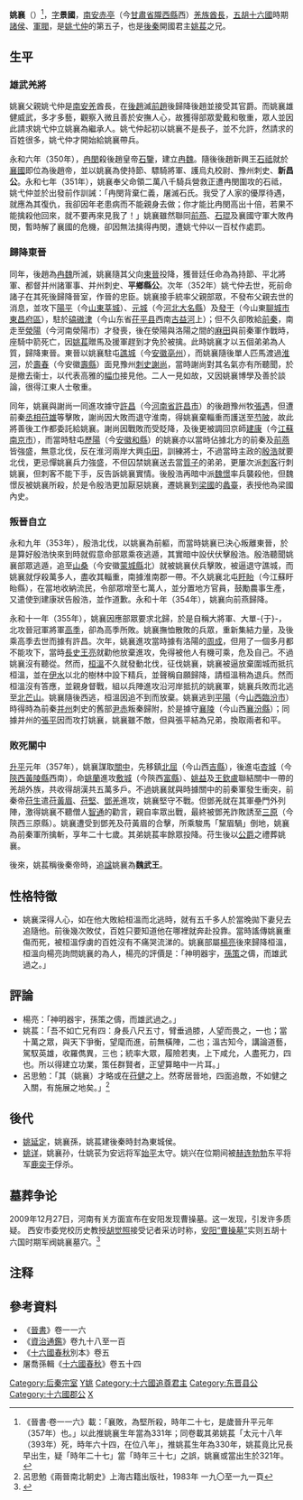 '''姚襄'''（{{bd|4世纪||357年|catIdx=y}}）<ref>《晉書·卷一一六》載：「襄敗，為堅所殺，時年二十七，是歲晉升平元年（357年）也。」以此推姚襄生年當為331年；同卷載其弟姚萇「太元十八年（393年）死，時年六十四，在位八年」，推姚萇生年為330年，姚萇竟比兄長早出生，疑「時年二十七」當「時年三十七」之誤，姚襄或當出生於321年。</ref>，[[表字|字]]'''景國'''，[[南安|南安]][[赤亭|赤亭]]（今[[甘肅省|甘肅省]][[隴西縣|隴西縣]]西）[[羌族|羌族]][[酋長|酋長]]，[[五胡十六國|五胡十六國]]時期[[諸侯|諸侯]]、[[軍閥|軍閥]]，是[[姚弋仲|姚弋仲]]的第五子，也是[[後秦|後秦]]開國君主[[姚萇|姚萇]]之兄。

== 生平 ==
=== 雄武羌將 ===
姚襄父親姚弋仲是[[南安羌|南安羌]]酋長，在[[後趙|後趙]]滅[[前趙|前趙]]後歸降後趙並接受其官爵。而姚襄雄健威武，多才多藝，觀察入微且善於安撫人心，故獲得部眾愛戴和敬重，眾人並因此請求姚弋仲立姚襄為繼承人。姚弋仲起初以姚襄不是長子，並不允許，然請求的百姓很多，姚弋仲才開始給姚襄帶兵。

永和六年（350年），[[冉閔|冉閔]]殺後趙皇帝[[石鑒|石鑒]]，建立[[冉魏|冉魏]]。隨後後趙新興王[[石祗|石祗]]就於[[襄國|襄國]]即位為後趙帝，並以姚襄為使持節、驃騎將軍、護烏丸校尉、豫州刺史、'''新昌公'''。永和七年（351年），姚襄奉父命領二萬八千騎兵營救正遭冉閔圍攻的石祗，姚弋仲並於出發前作訓誡：「冉閔背棄仁義，屠滅石氏。我受了人家的優厚待遇，就應為其復仇，我卻因年老患病而不能親身去做；你才能比冉閔高出十倍，若果不能擒殺他回來，就不要再來見我了！」姚襄雖然聯同[[前燕|前燕]]、[[石琨|石琨]]及襄國守軍大敗冉閔，暫時解了襄國的危機，卻因無法擒得冉閔，遭姚弋仲以一百杖作處罰。

=== 歸降東晉 ===
同年，後趙為[[冉魏|冉魏]]所滅，姚襄隨其父向[[東晉|東晉]]投降，獲晉廷任命為為持節、平北將軍、都督并州諸軍事、并州刺史、'''平鄉縣公'''。次年（352年）姚弋仲去世，死前命諸子在其死後歸降晉室，作晉的忠臣。姚襄接手統率父親部眾，不發布父親去世的消息，並攻下[[陽平縣|陽平]]（今[[山東|山東]][[莘城|莘城]]）、[[元城縣|元城]]（今[[河北|河北]][[大名縣|大名縣]]）及[[發干|發干]]（今山東[[聊城市|聊城市]][[東昌府區|東昌府區]]），駐於[[碻磝津|碻磝津]]（今山东省[[茌平县|茌平县]]西南[[古益河|古益河]]上）；但不久卻敗給[[前秦|前秦]]，南走至[[滎陽|滎陽]]（今河南滎陽市）才發喪，後在滎陽與洛陽之間的[[麻田|麻田]]與前秦軍作戰時，座騎中箭死亡，因[[姚萇|姚萇]]贈馬及援軍趕到才免於被擒。此時姚襄才以五個弟弟為人質，歸降東晉。東晉以姚襄駐屯[[譙城|譙城]]（今[[安徽|安徽]][[亳州|亳州]]），而姚襄隨後單人匹馬渡過[[淮河|淮河]]，於[[壽春|壽春]]（今安徽[[壽縣|壽縣]]）面見豫州[[刺史|刺史]][[謝尚|謝尚]]，當時謝尚對其名氣亦有所聽聞，於是撤去衞士，以代表高雅的[[幅巾|幅巾]]接見他。二人一見如故，又因姚襄博學及善於談論，很得江東人士敬重。

同年，姚襄與謝尚一同進攻據守[[許昌|許昌]]（今[[河南省|河南省]][[許昌市|許昌市]]）的後趙豫州牧[[張遇|張遇]]，但遭前秦[[丞相|丞相]][[苻雄|苻雄]]等擊敗，謝尚因大敗而退守淮南，得姚襄棄輜重而護送至[[芍陂|芍陂]]，故此將善後工作都委託給姚襄。謝尚因戰敗而受貶降，及後更被調回京師[[建康|建康]]（今[[江蘇|江蘇]][[南京市|南京市]]），而當時駐屯[[歷陽|歷陽]]（今[[安徽|安徽]][[和縣|和縣]]）的姚襄亦以當時佔據北方的前秦及[[前燕|前燕]]皆強盛，無意北伐，反在淮河兩岸大興[[屯田|屯田]]，訓練將士，不過當時主政的[[殷浩_(東晉)|殷浩]]就要北伐，更忌憚姚襄兵力強盛，不但囚禁姚襄送去當[[質子|質子]]的弟弟，更屢次派[[刺客|刺客]]行刺姚襄，但刺客不能下手，反告訴姚襄實情。後殷浩再暗中派[[魏憬|魏憬]]率兵襲殺他，但魏憬反被姚襄所殺，於是令殷浩更加厭惡姚襄，遷姚襄到[[梁郡|梁國]]的[[蠡臺|蠡臺]]，表授他為梁國內史。

=== 叛晉自立 ===
永和九年（353年），殷浩北伐，以姚襄為前軀，而當時姚襄已決心叛離東晉，於是算好殷浩快來到時就假意命部眾乘夜逃遁，其實暗中設伏伏擊殷浩。殷浩聽聞姚襄部眾逃遁，追至[[山桑|山桑]]（今安徽[[蒙城縣|蒙城縣]]北）就被姚襄伏兵擊敗，被逼退守譙城，而姚襄就俘殺萬多人，盡收其輜重，南據淮南郡一帶。不久姚襄北屯[[盱眙|盱眙]]（今江蘇盱眙縣），在當地收納流民，令部眾增至七萬人，並分置地方官員，鼓勵農事生產，又遣使到建康狀告殷浩，並作道歉。永和十年（354年），姚襄向前燕歸降。

永和十一年（355年），姚襄因應部眾要求北歸，於是自稱大將軍、大單-{于}-，北攻晉冠軍將軍[[高季|高季]]，卻為高季所敗。姚襄撫恤散敗的兵眾，重新集結力量，及後乘高季去世而據有許昌。次年，姚襄進攻當時據有洛陽的[[周成|周成]]，但用了一個多月都不能攻下，當時[[長史|長史]][[王亮|王亮]]就勸他放棄進攻，免得被他人有機可乘，危及自己。不過姚襄沒有聽從。然而，[[桓溫|桓溫]]不久就發動北伐，征伐姚襄，姚襄被逼放棄圍城而抵抗桓溫，並在[[伊水|伊水]]以北的樹林中設下精兵，並聲稱自願歸降，請桓溫稍為退兵。然而桓溫沒有答應，並親身督戰，組以兵陣進攻沿河岸抵抗的姚襄軍，姚襄兵敗而北逃至[[北芒山|北芒山]]。姚襄隨後西逃，桓溫因追不到而放棄。姚襄逃到[[平陽|平陽]]（今[[山西|山西]][[臨汾市|臨汾市]]）時得時為前秦[[并州|并州]]刺史的舊部[[尹赤|尹赤]]叛秦歸附，於是據守[[襄陵|襄陵]]（今山西[[襄汾縣|襄汾縣]]）；同據并州的[[張平|張平]]因而攻打姚襄，姚襄雖不敵，但與張平結為兄弟，換取兩者和平。

=== 敗死關中 ===
[[升平|升平]]元年（357年），姚襄謀取[[關中|關中]]，先移鎮[[北屈|北屈]]（今山西[[吉縣|吉縣]]），後進屯[[杏城|杏城]]（今[[陝西|陝西]][[黃陵縣|黃陵縣]]西南），命[[姚蘭|姚蘭]]進攻[[敷城|敷城]]（今陝西[[富縣|富縣]]）、[[姚益|姚益]]及[[王欽盧|王欽盧]]聯結關中一帶的羌胡外族，共收得胡漢共五萬多戶。不過姚襄就與時據關中的前秦軍發生衝突，前秦帝[[苻生|苻生]]遣[[苻黃眉|苻黃眉]]、[[苻堅|苻堅]]、[[鄧羌|鄧羌]]進攻，姚襄堅守不戰。但鄧羌就在其軍壘門外列陣，激得姚襄不聽僧人[[智通|智通]]的勸言，親自率眾出戰，最終被鄧羌詐敗誘至[[三原|三原]]（今陝西三原縣）。姚襄遭受到鄧羌及苻黃眉的合擊，所乘駿馬「黧眉騧」倒地，姚襄為前秦軍所擒斬，享年二十七歲。其弟姚萇率餘眾投降。苻生後以[[公爵|公爵]]之禮葬姚襄。

後來，姚萇稱後秦帝時，追[[諡|諡]]姚襄為'''魏武王'''。

== 性格特徵 ==
*姚襄深得人心，如在他大敗給桓溫而北逃時，就有五千多人於當晚拋下妻兒去追隨他。前後幾次敗仗，百姓只要知道他在哪裡就奔赴投靠。當時謠傳姚襄重傷而死，被桓溫俘虜的百姓沒有不痛哭流涕的。姚襄部屬[[楊亮|楊亮]]後來歸降桓溫，桓溫向楊亮詢問姚襄的為人，楊亮的評價是：「神明器宇，[[孫策|孫策]]之儔，而雄武過之。」

== 評論 ==
*楊亮：「神明器宇，孫策之儔，而雄武過之。」
*姚萇：「吾不如亡兄有四：身長八尺五寸，臂垂過膝，人望而畏之，一也；當十萬之眾，與天下爭衡，望麾而進，前無橫陣，二也；溫古知今，講論道藝，駕馭英雄，收羅儁異，三也；統率大眾，履險若夷，上下咸允，人盡死力，四也。所以得建立功業，策任群賢者，正望算略中一片耳。」
*呂思勉：「其（姚襄）才略或在[[苻健|苻健]]之上。然寄居晉地，四面追敵，不如健之入關，有施展之地矣。」<ref>呂思勉《兩晉南北朝史》上海古籍出版社，1983年 一九〇至一九一頁</ref>

== 後代 ==
*[[姚延定|姚延定]]，姚襄孫，姚萇建後秦時封為東城侯。
*[[姚详|姚详]]，姚襄孙，仕姚苌为安远将军[[始平|始平]]太守。姚兴在位期间被[[赫连勃勃|赫连勃勃]]东平将军[[鹿奕干|鹿奕干]]俘杀。

== 墓葬争论 ==
2009年12月27日，河南有关方面宣布在安阳发现曹操墓。这一发现，引发许多质疑。
西安市委党校历史教授[[胡觉照|胡觉照]]接受记者采访时称，[[曹操高陵|安阳“曹操墓”]]实则五胡十六国时期军阀姚襄墓穴。<ref>{{cite news|title=历史专家：安阳“曹操墓”应为军阀姚襄墓|url=http://book.ifeng.com/culture/whrd/201001/0111_7467_1505513.shtml|accessdate=2010-01-11|newspaper=凤凰网|date=2010-01-11|archive-date=2010-01-14|archive-url=https://web.archive.org/web/20100114093557/http://book.ifeng.com/culture/whrd/201001/0111_7467_1505513.shtml|dead-url=no}}</ref>

== 注释 ==

{{Reflist}}

==參考資料==
*《[[晉書|晉書]]》卷一一六
*《[[資治通鑑|資治通鑑]]》卷九十八至一百
*《[[十六國春秋|十六國春秋]]別本》卷五
*屠喬孫輯《[[十六國春秋|十六國春秋]]》卷五十四

{{五胡十六國君主}}
[[Category:后秦宗室|Category:后秦宗室]]
[[Category:五胡十六国战争身亡者|Y姚]]
[[Category:十六國追尊君主|Category:十六國追尊君主]]
[[Category:东晋县公|Category:东晋县公]]
[[Category:十六國郡公|Category:十六國郡公]]
[[Category:姚姓|X]]